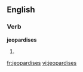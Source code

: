 
==English==

===Verb===
'''jeopardises'''

# {{third-person singular of|[[jeopardise]]}}

[[fr:jeopardises]]
[[vi:jeopardises]]